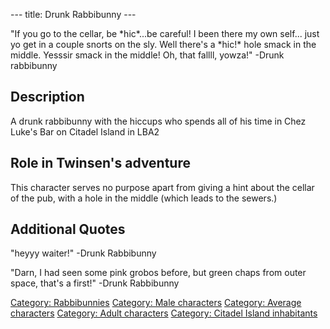 ---
title: Drunk Rabbibunny
---

{{Character|
Name=Drunk rabbibunny|
Image=Drunk.JPG‎|
Race=[[Rabbibunny]]|
Gender=Male|
Size=Medium|
Age=Adult}}

"If you go to the cellar, be *hic*...be careful! I been there my own self... just yo get in a couple snorts on the sly.
Well there's a *hic!* hole smack in the middle. Yesssir smack in the middle! Oh, that fallll, yowza!"
-Drunk rabbibunny

==Description==

A drunk rabbibunny with the hiccups who spends all of his time in Chez Luke's Bar on Citadel Island in LBA2

==Role in Twinsen's adventure==

This character serves no purpose apart from giving a hint about the cellar of the pub, with a hole in the middle (which leads to the sewers.)

==Additional Quotes==

"heyyy waiter!"
-Drunk Rabbibunny

"Darn, I had seen some pink grobos before, but green chaps from outer space, that's a first!"
-Drunk Rabbibunny

[[Category: Rabbibunnies]]
[[Category: Male characters]]
[[Category: Average characters]]
[[Category: Adult characters]]
[[Category: Citadel Island inhabitants]]
